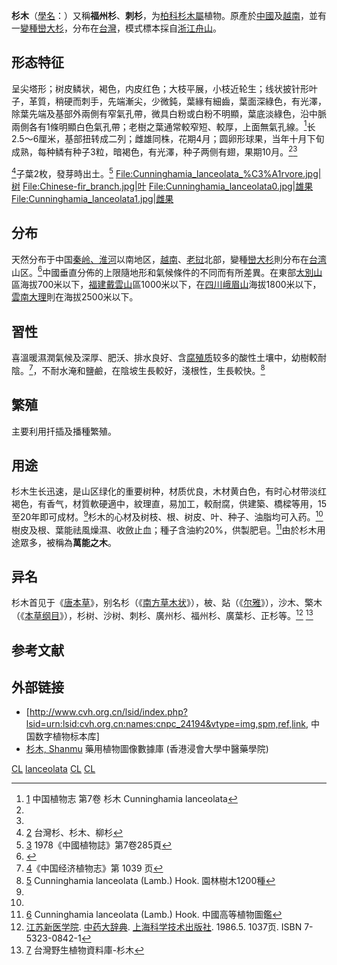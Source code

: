 {{Speciesbox
| image = Cunninghamia_lanceolata_-_ramos.jpg
| image caption = 杉木
| status = LC
| status system = IUCN3.1
| status ref= <ref>{{IUCN2011.1|assessors=Zhang, D & Christian, T.|year=2010|id=42215|title=Cunninghamia lanceolata|downloaded=2014年10月17日}}</ref>
| taxon = Cunninghamia lanceolata
| authority = ([[Lamb.|Lamb.]]) [[Hook.|Hook.]]
| subdivision_ranks = 变种
| subdivision =
*[[巒大杉|巒大杉]] ''C. l.'' var. ''konishii''
*'''杉木''' （原变种）''C. l.'' var. ''lanceolata''
| synonyms =
*''Pinus lanceolata'' [[Lamb.|Lamb.]]
*''Belis jaculifolia'' [[Salisb.|Salisb.]]
*''Cunninghamia jaculifolia'' ([[Salisb.|Salisb.]]) [[Druce|Druce]]
*''Cunninghamia kawakamii'' [[Hayata|Hayata]]
*''Cunninghamia unicanaliculata'' [[D.Y.Wang|D.Y.Wang]] & [[H.L.Liu|H.L.Liu]]
}}
'''杉木'''（[[學名|學名]]：''{{lang|la|Cunninghamia lanceolata}}''）又稱'''福州杉'''、'''刺杉'''，为[[柏科|柏科]][[杉木屬|杉木屬]]植物。原產於[[中國|中國]]及[[越南|越南]]，並有一[[變種|變種]][[巒大杉|巒大杉]]，分布在[[台灣|台灣]]，模式標本採自[[浙江|浙江]][[舟山|舟山]]。

== 形态特征 ==
呈尖塔形；树皮鳞状，褐色，内皮红色；大枝平展，小枝近轮生；线状披针形叶子，革質，稍硬而刺手，先端漸尖，少微鈍，葉緣有細齒，葉面深綠色，有光澤，除葉先端及基部外兩側有窄氣孔帶，微具白粉或白粉不明顯，葉底淡綠色，沿中脈兩側各有1條明顯白色氣孔帶；老樹之葉通常較窄短、較厚，上面無氣孔線。<ref>[http://frps.eflora.cn/frps/%E6%9D%89%E6%9C%A8] {{Wayback|url=http://frps.eflora.cn/frps/%E6%9D%89%E6%9C%A8 |date=20181002182536 }}中国植物志  第7卷 杉木
Cunninghamia lanceolata</ref>长2.5～6厘米，基部扭转成二列；雌雄同株，花期4月；圆卵形球果，当年十月下旬成熟，每种鳞有种子3粒，暗褐色，有光澤，种子两侧有翅，果期10月。<ref name="中药大辞典" /><ref name="邓莉兰" />
<gallery> <ref>[http://e-info.org.tw/topic/plant/2004/pl04082501.htm] {{Wayback|url=http://e-info.org.tw/topic/plant/2004/pl04082501.htm |date=20200724051453 }}台灣杉、杉木、柳杉</ref>子葉2枚，發芽時出土。<ref>[http://www.eflora.cn/spzwz/%E6%9D%89%E6%9C%A8] {{Wayback|url=http://www.eflora.cn/spzwz/%E6%9D%89%E6%9C%A8 |date=20160406194731 }}1978《中國植物誌》第7卷285頁</ref>
File:Cunninghamia_lanceolata_%C3%A1rvore.jpg|树
File:Chinese-fir_branch.jpg|叶
File:Cunninghamia_lanceolata0.jpg|雄果
File:Cunninghamia_lanceolata1.jpg|雌果
</gallery>

== 分布 ==
天然分布于中国[[秦岭-淮河线|秦岭、淮河]]以南地区，[[越南|越南]]、[[老挝|老挝]]北部，變種[[巒大杉|巒大杉]]則分布在[[台湾|台湾]]山区。<ref name="邓莉兰">{{cite book|author=邓莉兰|title=常见树木.2.南方|publisher=[[中国林业出版社|中国林业出版社]] |location= |language=zh-hans |isbn=978-7-5038-4590-1|pages=40页 |date=2007年1月}}</ref>中國垂直分佈的上限隨地形和氣候條件的不同而有所差異。在東部[[大別山|大別山]]區海拔700米以下，[[福建|福建]][[戴雲山|戴雲山]]區1000米以下，在[[四川|四川]][[峨眉山|峨眉山]]海拔1800米以下，[[雲南|雲南]][[大理|大理]]則在海拔2500米以下。

==習性==
喜溫暖濕潤氣候及深厚、肥沃、排水良好、含[[腐殖质|腐殖质]]较多的酸性土壤中，幼樹較耐陰。<ref>[http://www.eflora.cn/spjjzw/%E6%9D%89%E6%9C%A8]《中国经济植物志》第 1039 页</ref>，不耐水淹和鹽鹼，在陰坡生長較好，淺根性，生長較快。<ref>[http://www.eflora.cn/sp/%E6%9D%89%E6%9C%A8] {{Wayback|url=http://www.eflora.cn/sp/%E6%9D%89%E6%9C%A8 |date=20160304201333 }}Cunninghamia lanceolata (Lamb.) Hook. 園林樹木1200種</ref>

==繁殖==
主要利用扦插及播種繁殖。

== 用途 ==
杉木生长迅速，是山区绿化的重要树种，材质优良，木材黄白色，有时心材带淡红褐色，有香气，材質軟硬適中，紋理直，易加工，較耐腐，供建築、橋樑等用，15至20年即可成材。<ref name="邓莉兰" />杉木的心材及树枝、根、树皮、叶、种子、油脂均可入药。<ref name="中药大辞典" />樹皮及根、葉能祛風燥濕、收斂止血；種子含油約20%，供製肥皂。<ref>[http://www.eflora.cn/sp/%E6%9D%89%E6%9C%A8] {{Wayback|url=http://www.eflora.cn/sp/%E6%9D%89%E6%9C%A8 |date=20160304201333 }}Cunninghamia lanceolata (Lamb.) Hook. 中國高等植物圖鑑</ref>由於杉木用途眾多，被稱為'''萬能之木'''。

== 异名 ==
杉木首见于《[[唐本草|唐本草]]》，别名杉（《[[南方草木状|南方草木状]]》），柀、煔（《[[尔雅|尔雅]]》），沙木、檠木（《[[本草纲目|本草纲目]]》），杉树、沙树、刺杉、廣州杉、福州杉、廣葉杉、正杉等。<ref name="中药大辞典">[[江苏新医学院|江苏新医学院]]. [[中药大辞典|中药大辞典]]. [[上海科学技术出版社|上海科学技术出版社]]. 1986.5. 1037页. ISBN 7-5323-0842-1</ref> <ref>[http://plant.tesri.gov.tw/plant100/WebPlantDetail.aspx?tno=208002020] {{Wayback|url=http://plant.tesri.gov.tw/plant100/WebPlantDetail.aspx?tno=208002020 |date=20200724051506 }} 台灣野生植物資料庫-杉木</ref>

== 参考文献 ==
<div class="references-small">
<references />
</div>

== 外部链接 ==
* [http://www.cvh.org.cn/lsid/index.php?lsid=urn:lsid:cvh.org.cn:names:cnpc_24194&vtype=img,spm,ref,link, 中国数字植物标本库]{{Dead link|date=2018年6月 |bot=InternetArchiveBot |fix-attempted=no }}
*[http://libproject.hkbu.edu.hk/was40/detail?lang=ch&channelid=1288&searchword=herb_id=D00822 杉木, Shanmu] {{Wayback|url=http://libproject.hkbu.edu.hk/was40/detail?lang=ch&channelid=1288&searchword=herb_id=D00822 |date=20181005141543 }} 藥用植物圖像數據庫 (香港浸會大學中醫藥學院) {{zh-hant}}{{en}}

{{Commons|Cunninghamia lanceolata}}
{{taxonbar}}

[[Category:IUCN红色名录无危物种|CL]]
[[Category:杉木属|lanceolata]]
[[Category:中国植物|CL]]
[[Category:越南植物|CL]]